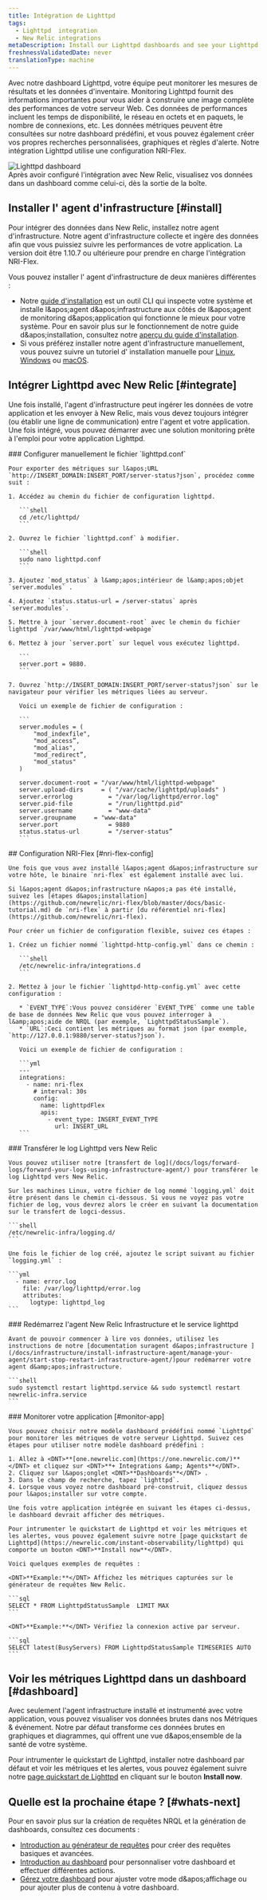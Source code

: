 ```yaml
---
title: Intégration de Lighttpd
tags:
  - Lighttpd  integration
  - New Relic integrations
metaDescription: Install our Lighttpd dashboards and see your Lighttpd  data in New Relic.
freshnessValidatedDate: never
translationType: machine
---
```


Avec notre dashboard Lighttpd, votre équipe peut monitorer les mesures de résultats et les données d&apos;inventaire. Monitoring Lighttpd fournit des informations importantes pour vous aider à construire une image complète des performances de votre serveur Web. Ces données de performances incluent les temps de disponibilité, le réseau en octets et en paquets, le nombre de connexions, etc. Les données métriques peuvent être consultées sur notre dashboard prédéfini, et vous pouvez également créer vos propres recherches personnalisées, graphiques et règles d&apos;alerte. Notre intégration Lighttpd utilise une configuration NRI-Flex.

<img title="Lighttpd dashboard" alt="Lighttpd dashboard" src="/images/infrastructure_screenshot-full_Lighttptd-dashboard.webp" />

<figcaption>
  Après avoir configuré l&apos;intégration avec New Relic, visualisez vos données dans un dashboard comme celui-ci, dès la sortie de la boîte.
</figcaption>

## Installer l&apos; agent d&apos;infrastructure [#install]

Pour intégrer des données dans New Relic, installez notre agent d&apos;infrastructure. Notre agent d&apos;infrastructure collecte et ingère des données afin que vous puissiez suivre les performances de votre application. La version doit être 1.10.7 ou ultérieure pour prendre en charge l&apos;intégration NRI-Flex.

Vous pouvez installer l&apos; agent d&apos;infrastructure de deux manières différentes :

* Notre [guide d&apos;installation](https://one.newrelic.com/nr1-core?state=4f81feab-35f7-e97e-9903-52510f8542bd) est un outil CLI qui inspecte votre système et installe l&amp;apos;agent d&amp;apos;infrastructure aux côtés de l&amp;apos;agent de monitoring d&amp;apos;application qui fonctionne le mieux pour votre système. Pour en savoir plus sur le fonctionnement de notre guide d&amp;apos;installation, consultez notre [aperçu du guide d&apos;installation](/docs/infrastructure/host-integrations/installation/new-relic-guided-install-overview).
* Si vous préférez installer notre agent d&apos;infrastructure manuellement, vous pouvez suivre un tutoriel d&apos; installation manuelle pour [Linux](/docs/infrastructure/install-infrastructure-agent/linux-installation/install-infrastructure-monitoring-agent-linux), [Windows](/docs/infrastructure/install-infrastructure-agent/windows-installation/install-infrastructure-monitoring-agent-windows/) ou [macOS](/docs/infrastructure/install-infrastructure-agent/macos-installation/install-infrastructure-monitoring-agent-macos/).

## Intégrer Lighttpd avec New Relic [#integrate]

Une fois installé, l&apos;agent d&apos;infrastructure peut ingérer les données de votre application et les envoyer à New Relic, mais vous devez toujours intégrer (ou établir une ligne de communication) entre l&apos;agent et votre application. Une fois intégré, vous pouvez démarrer avec une solution monitoring prête à l&apos;emploi pour votre application Lighttpd.

<Steps>
  <Step>
    ### Configurer manuellement le fichier `lighttpd.conf`

    Pour exporter des métriques sur l&apos;URL `http://INSERT_DOMAIN:INSERT_PORT/server-status?json`, procédez comme suit :

    1. Accédez au chemin du fichier de configuration lighttpd.

       ```shell
       cd /etc/lighttpd/
       ```

    2. Ouvrez le fichier `lighttpd.conf` à modifier.

       ```shell
       sudo nano lighttpd.conf
       ```

    3. Ajoutez `mod_status` à l&amp;apos;intérieur de l&amp;apos;objet `server.modules` .

    4. Ajoutez `status.status-url = /server-status` après `server.modules`.

    5. Mettre à jour `server.document-root` avec le chemin du fichier lighttpd `/var/www/html/lighttpd-webpage`

    6. Mettez à jour `server.port` sur lequel vous exécutez lighttpd.

       ```
       server.port = 9880.
       ```

    7. Ouvrez `http://INSERT_DOMAIN:INSERT_PORT/server-status?json` sur le navigateur pour vérifier les métriques liées au serveur.

       Voici un exemple de fichier de configuration :

       ```
       server.modules = (
           "mod_indexfile",
           "mod_access”,
           "mod_alias",
           "mod_redirect”,
           "mod_status"
       )

       server.document-root	= "/var/www/html/lighttpd-webpage"
       server.upload-dirs	  = ( "/var/cache/lighttpd/uploads" )
       server.errorlog		    = "/var/log/lighttpd/error.log"
       server.pid-file		    = "/run/lighttpd.pid"
       server.username		    = "www-data"
       server.groupname	    = "www-data"
       server.port		        = 9880
       status.status-url	    = "/server-status”
       ```
  </Step>

  <Step>
    ## Configuration NRI-Flex [#nri-flex-config]

    Une fois que vous avez installé l&apos;agent d&apos;infrastructure sur votre hôte, le binaire `nri-flex` est également installé avec lui.

    Si l&apos;agent d&apos;infrastructure n&apos;a pas été installé, suivez les [étapes d&apos;installation](https://github.com/newrelic/nri-flex/blob/master/docs/basic-tutorial.md) de `nri-flex` à partir [du référentiel nri-flex](https://github.com/newrelic/nri-flex).

    Pour créer un fichier de configuration flexible, suivez ces étapes :

    1. Créez un fichier nommé `lighttpd-http-config.yml` dans ce chemin :

       ```shell
       /etc/newrelic-infra/integrations.d
       ```

    2. Mettez à jour le fichier `lighttpd-http-config.yml` avec cette configuration :

       * `EVENT_TYPE`:Vous pouvez considérer `EVENT_TYPE` comme une table de base de données New Relic que vous pouvez interroger à l&amp;apos;aide de NRQL (par exemple, `LighttpdStatusSample`).
       * `URL`:Ceci contient les métriques au format json (par exemple, `http://127.0.0.1:9880/server-status?json`).

       Voici un exemple de fichier de configuration :

       ```yml
       ---
       integrations:
         - name: nri-flex
           # interval: 30s
           config:
             name: lighttpdFlex
             apis:
               - event_type: INSERT_EVENT_TYPE
                 url: INSERT_URL  
       ```
  </Step>

  <Step>
    ### Transférer le log Lighttpd vers New Relic

    Vous pouvez utiliser notre [transfert de log](/docs/logs/forward-logs/forward-your-logs-using-infrastructure-agent/) pour transférer le log Lighttpd vers New Relic.

    Sur les machines Linux, votre fichier de log nommé `logging.yml` doit être présent dans le chemin ci-dessous. Si vous ne voyez pas votre fichier de log, vous devrez alors le créer en suivant la documentation sur le transfert de logci-dessus.

    ```shell
    /etc/newrelic-infra/logging.d/
    ```

    Une fois le fichier de log créé, ajoutez le script suivant au fichier `logging.yml` :

    ```yml
      - name: error.log
        file: /var/log/lighttpd/error.log
        attributes:
          logtype: lighttpd_log
    ```
  </Step>

  <Step>
    ### Redémarrez l&apos;agent New Relic Infrastructure et le service lighttpd

    Avant de pouvoir commencer à lire vos données, utilisez les instructions de notre [documentation suragent d&apos;infrastructure ](/docs/infrastructure/install-infrastructure-agent/manage-your-agent/start-stop-restart-infrastructure-agent/)pour redémarrer votre agent d&amp;apos;infrastructure.

    ```shell
    sudo systemctl restart lighttpd.service && sudo systemctl restart newrelic-infra.service
    ```
  </Step>

  <Step>
    ### Monitorer votre application [#monitor-app]

    Vous pouvez choisir notre modèle dashboard prédéfini nommé `Lighttpd` pour monitorer les métriques de votre serveur Lighttpd. Suivez ces étapes pour utiliser notre modèle dashboard prédéfini :

    1. Allez à <DNT>**[one.newrelic.com](https://one.newrelic.com/)**</DNT> et cliquez sur <DNT>**+ Integrations &amp; Agents**</DNT>.
    2. Cliquez sur l&apos;onglet <DNT>**Dashboards**</DNT> .
    3. Dans le champ de recherche, tapez `lighttpd`.
    4. Lorsque vous voyez notre dashboard pré-construit, cliquez dessus pour l&apos;installer sur votre compte.

    Une fois votre application intégrée en suivant les étapes ci-dessus, le dashboard devrait afficher des métriques.

    Pour intrumenter le quickstart de Lighttpd et voir les métriques et les alertes, vous pouvez également suivre notre [page quickstart de Lighttpd](https://newrelic.com/instant-observability/lighttpd) qui comporte un bouton <DNT>**Install now**</DNT>.

    Voici quelques exemples de requêtes :

    <DNT>**Example:**</DNT> Affichez les métriques capturées sur le générateur de requêtes New Relic.

    ```sql
    SELECT * FROM LighttpdStatusSample  LIMIT MAX
    ```

    <DNT>**Example:**</DNT> Vérifiez la connexion active par serveur.

    ```sql
    SELECT latest(BusyServers) FROM LighttpdStatusSample TIMESERIES AUTO
    ```
  </Step>
</Steps>

## Voir les métriques Lighttpd dans un dashboard [#dashboard]

Avec seulement l&apos;agent infrastructure installé et instrumenté avec votre application, vous pouvez visualiser vos données brutes dans nos Métriques &amp; événement. Notre <InlinePopover type="dashboards" />par défaut transforme ces données brutes en graphiques et diagrammes, qui offrent une vue d&amp;apos;ensemble de la santé de votre système.

Pour intrumenter le quickstart de Lighttpd, installer notre dashboard par défaut et voir les métriques et les alertes, vous pouvez également suivre notre [page quickstart de Lighttpd](https://newrelic.com/instant-observability/lighttpd) en cliquant sur le bouton <DNT>**Install now**</DNT>.

## Quelle est la prochaine étape ? [#whats-next]

Pour en savoir plus sur la création de requêtes NRQL et la génération de dashboards, consultez ces documents :

* [Introduction au générateur de requêtes](/docs/query-your-data/explore-query-data/query-builder/introduction-query-builder) pour créer des requêtes basiques et avancées.
* [Introduction au dashboard](/docs/query-your-data/explore-query-data/dashboards/introduction-dashboards) pour personnaliser votre dashboard et effectuer différentes actions.
* [Gérez votre dashboard](/docs/query-your-data/explore-query-data/dashboards/manage-your-dashboard) pour ajuster votre <InlinePopover type="dashboards" />mode d&amp;apos;affichage ou pour ajouter plus de contenu à votre dashboard.